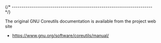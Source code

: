 
{/* ------------------------------------------------------------------------ */}

The original GNU Coreutils documentation is available from the
project web site

- https://www.gnu.org/software/coreutils/manual/

